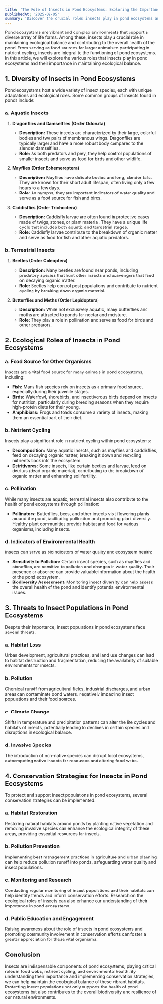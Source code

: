 ---
title: 'The Role of Insects in Pond Ecosystems: Exploring the Importance of Insects in Maintaining Ecological Balance'
publishedAt: '2025-02-05'
summary: 'Discover the crucial roles insects play in pond ecosystems and their importance in maintaining ecological balance.'
---

Pond ecosystems are vibrant and complex environments that support a diverse array of life forms. Among these, insects play a crucial role in maintaining ecological balance and contributing to the overall health of the pond. From serving as food sources for larger animals to participating in nutrient cycling, insects are integral to the functioning of pond ecosystems. In this article, we will explore the various roles that insects play in pond ecosystems and their importance in maintaining ecological balance.

## 1. Diversity of Insects in Pond Ecosystems

Pond ecosystems host a wide variety of insect species, each with unique adaptations and ecological roles. Some common groups of insects found in ponds include:

### a. Aquatic Insects

1. **Dragonflies and Damselflies (Order Odonata)**
   - **Description:** These insects are characterized by their large, colorful bodies and two pairs of membranous wings. Dragonflies are typically larger and have a more robust body compared to the slender damselflies.
   - **Role:** As both predators and prey, they help control populations of smaller insects and serve as food for birds and other wildlife.

2. **Mayflies (Order Ephemeroptera)**
   - **Description:** Mayflies have delicate bodies and long, slender tails. They are known for their short adult lifespan, often living only a few hours to a few days.
   - **Role:** As nymphs, they are important indicators of water quality and serve as a food source for fish and birds.

3. **Caddisflies (Order Trichoptera)**
   - **Description:** Caddisfly larvae are often found in protective cases made of twigs, stones, or plant material. They have a unique life cycle that includes both aquatic and terrestrial stages.
   - **Role:** Caddisfly larvae contribute to the breakdown of organic matter and serve as food for fish and other aquatic predators.

### b. Terrestrial Insects

1. **Beetles (Order Coleoptera)**
   - **Description:** Many beetles are found near ponds, including predatory species that hunt other insects and scavengers that feed on decaying organic matter.
   - **Role:** Beetles help control pest populations and contribute to nutrient cycling by breaking down organic material.

2. **Butterflies and Moths (Order Lepidoptera)**
   - **Description:** While not exclusively aquatic, many butterflies and moths are attracted to ponds for nectar and moisture.
   - **Role:** They play a role in pollination and serve as food for birds and other predators.

## 2. Ecological Roles of Insects in Pond Ecosystems

### a. Food Source for Other Organisms

Insects are a vital food source for many animals in pond ecosystems, including:

- **Fish:** Many fish species rely on insects as a primary food source, especially during their juvenile stages.
- **Birds:** Waterfowl, shorebirds, and insectivorous birds depend on insects for nutrition, particularly during breeding seasons when they require high-protein diets for their young.
- **Amphibians:** Frogs and toads consume a variety of insects, making them an essential part of their diet.

### b. Nutrient Cycling

Insects play a significant role in nutrient cycling within pond ecosystems:

- **Decomposition:** Many aquatic insects, such as mayflies and caddisflies, feed on decaying organic matter, breaking it down and recycling nutrients back into the ecosystem.
- **Detritivores:** Some insects, like certain beetles and larvae, feed on detritus (dead organic material), contributing to the breakdown of organic matter and enhancing soil fertility.

### c. Pollination

While many insects are aquatic, terrestrial insects also contribute to the health of pond ecosystems through pollination:

- **Pollinators:** Butterflies, bees, and other insects visit flowering plants around the pond, facilitating pollination and promoting plant diversity. Healthy plant communities provide habitat and food for various organisms, including insects.

### d. Indicators of Environmental Health

Insects can serve as bioindicators of water quality and ecosystem health:

- **Sensitivity to Pollution:** Certain insect species, such as mayflies and stoneflies, are sensitive to pollution and changes in water quality. Their presence or absence can provide valuable information about the health of the pond ecosystem.
- **Biodiversity Assessment:** Monitoring insect diversity can help assess the overall health of the pond and identify potential environmental issues.

## 3. Threats to Insect Populations in Pond Ecosystems

Despite their importance, insect populations in pond ecosystems face several threats:

### a. Habitat Loss

Urban development, agricultural practices, and land use changes can lead to habitat destruction and fragmentation, reducing the availability of suitable environments for insects.

### b. Pollution

Chemical runoff from agricultural fields, industrial discharges, and urban areas can contaminate pond waters, negatively impacting insect populations and their food sources.

### c. Climate Change

Shifts in temperature and precipitation patterns can alter the life cycles and habitats of insects, potentially leading to declines in certain species and disruptions in ecological balance.

### d. Invasive Species

The introduction of non-native species can disrupt local ecosystems, outcompeting native insects for resources and altering food webs.

## 4. Conservation Strategies for Insects in Pond Ecosystems

To protect and support insect populations in pond ecosystems, several conservation strategies can be implemented:

### a. Habitat Restoration

Restoring natural habitats around ponds by planting native vegetation and removing invasive species can enhance the ecological integrity of these areas, providing essential resources for insects.

### b. Pollution Prevention

Implementing best management practices in agriculture and urban planning can help reduce pollution runoff into ponds, safeguarding water quality and insect populations.

### c. Monitoring and Research

Conducting regular monitoring of insect populations and their habitats can help identify trends and inform conservation efforts. Research on the ecological roles of insects can also enhance our understanding of their importance in pond ecosystems.

### d. Public Education and Engagement

Raising awareness about the role of insects in pond ecosystems and promoting community involvement in conservation efforts can foster a greater appreciation for these vital organisms.

## Conclusion

Insects are indispensable components of pond ecosystems, playing critical roles in food webs, nutrient cycling, and environmental health. By understanding their importance and implementing conservation strategies, we can help maintain the ecological balance of these vibrant habitats. Protecting insect populations not only supports the health of pond ecosystems but also contributes to the overall biodiversity and resilience of our natural environments.
